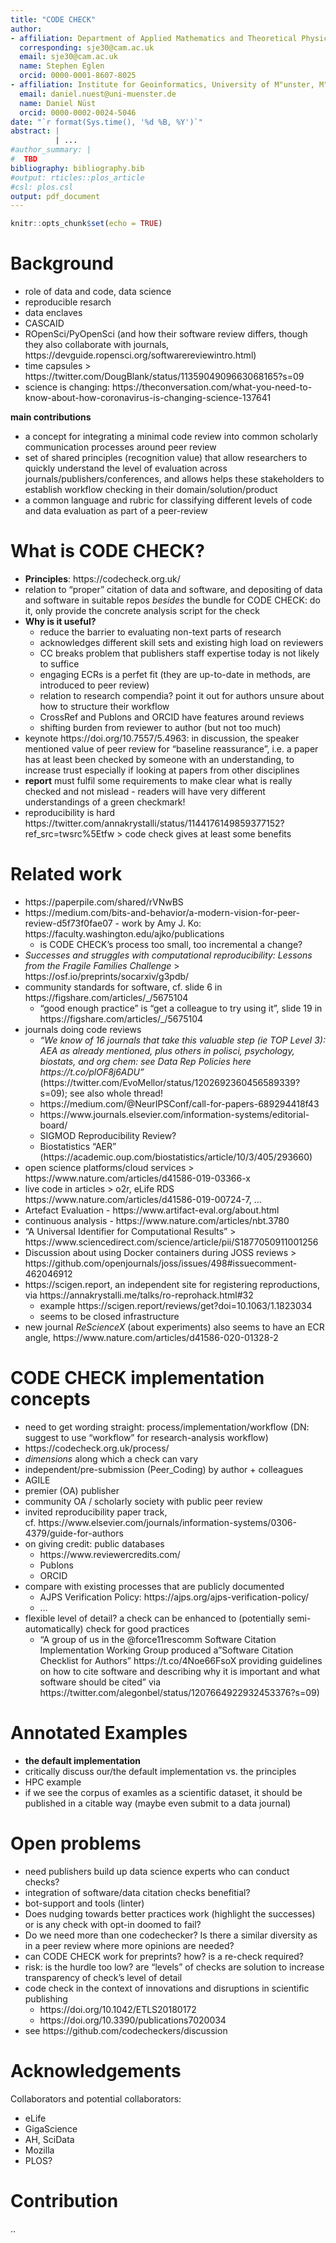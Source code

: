 ```yaml
---
title: "CODE CHECK"
author:
- affiliation: Department of Applied Mathematics and Theoretical Physics, University of Cambridge, Cambridge, Cambridgeshire, GB
  corresponding: sje30@cam.ac.uk
  email: sje30@cam.ac.uk
  name: Stephen Eglen
  orcid: 0000-0001-8607-8025
- affiliation: Institute for Geoinformatics, University of M"unster, M"unster, Germany
  email: daniel.nuest@uni-muenster.de
  name: Daniel Nüst
  orcid: 0000-0002-0024-5046
date: "`r format(Sys.time(), '%d %B, %Y')`"
abstract: |
          | ...
#author_summary: |
#  TBD
bibliography: bibliography.bib
#output: rticles::plos_article
#csl: plos.csl
output: pdf_document
---
```


```r
knitr::opts_chunk$set(echo = TRUE)
```

<!-- Let's stick to one sentence per line! -->
<!-- Citations: @Figueredo:2009dg, citep: [@Figueredo:2009dg], multiple citep: [@Figueredo:2009dg; @other_2018] -->
<!-- add " {-}" after headings to remove numbering -->

# Background

- role of data and code, data science
- reproducible resarch
- data enclaves
- CASCAID
- ROpenSci/PyOpenSci (and how their software review differs, though they also collaborate with journals, https://devguide.ropensci.org/softwarereviewintro.html)
- time capsules > https://twitter.com/DougBlank/status/1135904909663068165?s=09
- science is changing: https://theconversation.com/what-you-need-to-know-about-how-coronavirus-is-changing-science-137641

**main contributions**

- a concept for integrating a minimal code review into common scholarly communication processes around peer review
- set of shared principles (recognition value) that allow researchers to quickly understand the level of evaluation across journals/publishers/conferences, and allows helps these stakeholders to establish workflow checking in their domain/solution/product
- a common language and rubric for classifying different levels of code and data evaluation as part of a peer-review

# What is CODE CHECK?

- **Principles**: https://codecheck.org.uk/
- relation to "proper" citation of data and software, and depositing of data and software in suitable repos _besides_ the bundle for CODE CHECK: do it, only provide the concrete analysis script for the check
- **Why is it useful?**
  - reduce the barrier to evaluating non-text parts of research
  - acknowledges different skill sets and existing high load on reviewers
  - CC breaks problem that publishers staff expertise today is not likely to suffice
  - engaging ECRs is a perfet fit (they are up-to-date in methods, are introduced to peer review)
  - relation to research compendia? point it out for authors unsure about how to structure their workflow
  - CrossRef and Publons and ORCID have features around reviews
  - shifting burden from reviewer to author (but not too much)
- keynote https://doi.org/10.7557/5.4963: in discussion, the speaker mentioned value of peer review for "baseline reassurance", i.e. a paper has at least been checked by someone with an understanding, to increase trust especially if looking at papers from other disciplines
- **report** must fulfil some requirements to make clear what is really checked and not mislead - readers will have very different understandings of a green checkmark!
- reproducibility is hard https://twitter.com/annakrystalli/status/1144176149859377152?ref_src=twsrc%5Etfw > code check gives at least some benefits

# Related work

- https://paperpile.com/shared/rVNwBS
- https://medium.com/bits-and-behavior/a-modern-vision-for-peer-review-d5f73f0fae07 - work by Amy J. Ko: https://faculty.washington.edu/ajko/publications
  - is CODE CHECK's process too small, too incremental a change?
- _Successes and struggles with computational reproducibility: Lessons from the Fragile Families Challenge_ > https://osf.io/preprints/socarxiv/g3pdb/
- community standards for software, cf. slide 6 in https://figshare.com/articles/_/5675104
  - "good enough practice" is "get a colleague to try using it", slide 19 in https://figshare.com/articles/_/5675104
- journals doing code reviews
  - _"We know of 16 journals that take this valuable step (ie TOP Level 3): AEA as already mentioned, plus others in polisci, psychology, biostats, and org chem: see Data Rep Policies here https://t.co/plOF8j6ADU "_ (https://twitter.com/EvoMellor/status/1202692360456589339?s=09); see also whole thread!
  - https://medium.com/@NeurIPSConf/call-for-papers-689294418f43
  - https://www.journals.elsevier.com/information-systems/editorial-board/
  - SIGMOD Reproducibility Review?
  - Biostatistics "AER" (https://academic.oup.com/biostatistics/article/10/3/405/293660)
- open science platforms/cloud services > https://www.nature.com/articles/d41586-019-03366-x
- live code in articles > o2r, eLife RDS https://www.nature.com/articles/d41586-019-00724-7, ...
- Artefact Evaluation - https://www.artifact-eval.org/about.html
- continuous analysis - https://www.nature.com/articles/nbt.3780
- "A Universal Identifier for Computational Results" > https://www.sciencedirect.com/science/article/pii/S1877050911001256
- Discussion about using Docker containers during JOSS reviews > https://github.com/openjournals/joss/issues/498#issuecomment-462046912
- https://scigen.report, an independent site for registering reproductions, via https://annakrystalli.me/talks/ro-reprohack.html#32
  - example https://scigen.report/reviews/get?doi=10.1063/1.1823034
  - seems to be closed infrastructure
- new journal _ReScienceX_ (about experiments) also seems to have an ECR angle, https://www.nature.com/articles/d41586-020-01328-2

# CODE CHECK implementation concepts

- need to get wording straight: process/implementation/workflow (DN: suggest to use "workflow" for research-analysis workflow)
- https://codecheck.org.uk/process/
- _dimensions_ along which a check can vary
- independent/pre-submission (Peer_Coding) by author + colleagues
- AGILE
- premier (OA) publisher
- community OA / scholarly society with public peer review
- invited reproducibility paper track, cf. https://www.elsevier.com/journals/information-systems/0306-4379/guide-for-authors
- on giving credit: public databases
  - https://www.reviewercredits.com/
  - Publons
  - ORCID
- compare with existing processes that are publicly documented
  - AJPS Verification Policy: https://ajps.org/ajps-verification-policy/
  - ...
- flexible level of detail? a check can be enhanced to (potentially semi-automatically) check for good practices
  - "A group of us in the @force11rescomm Software Citation Implementation Working Group produced a "Software Citation Checklist for Authors" https://t.co/4Noe66FsoX providing guidelines on how to cite software and describing why it is important and what software should be cited" via https://twitter.com/alegonbel/status/1207664922932453376?s=09)

# Annotated Examples
<!-- see examples.md -->

- **the default implementation**
- critically discuss our/the default implementation vs. the principles
- HPC example
- if we see the corpus of examles as a scientific dataset, it should be published in a citable way (maybe even submit to a data journal)

# Open problems

- need publishers build up data science experts who can conduct checks?
- integration of software/data citation checks benefitial?
- bot-support and tools (linter)
- Does nudging towards better practices work (highlight the successes) or is any check with opt-in doomed to fail?
- Do we need more than one codechecker? Is there a similar diversity as in a peer review where more opinions are needed?
- can CODE CHECK work for preprints? how? is a re-check required?
- risk: is the hurdle too low? are "levels" of checks are solution to increase transparency of check's level of detail
- code check in the context of innovations and disruptions in scientific publishing
  - https://doi.org/10.1042/ETLS20180172
  - https://doi.org/10.3390/publications7020034
- see https://github.com/codecheckers/discussion

# Acknowledgements

Collaborators and potential collaborators:

- eLife
- GigaScience
- AH, SciData
- Mozilla
- PLOS?

# Contribution

..
